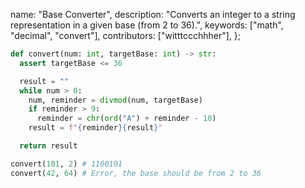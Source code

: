   name: "Base Converter",
  description: "Converts an integer to a string representation in a given base (from 2 to 36).",
  keywords: ["math", "decimal", "convert"],
  contributors: ["witttccchhher"],
};  

```python
def convert(num: int, targetBase: int) -> str:
  assert targetBase <= 36

  result = ""
  while num > 0:
    num, reminder = divmod(num, targetBase)
    if reminder > 9:
      reminder = chr(ord("A") + reminder - 10)
    result = f"{reminder}{result}"

  return result
```

```python
convert(101, 2) # 1100101
convert(42, 64) # Error, the base should be from 2 to 36
```